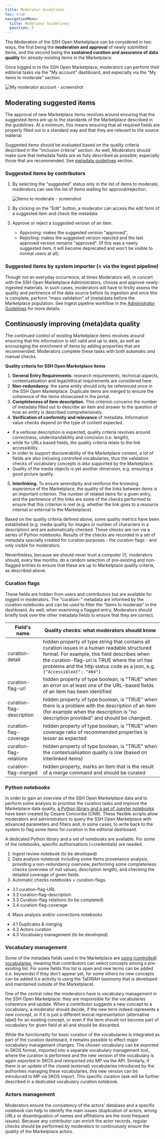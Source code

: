 ```yaml
---
title: Moderator Guidelines
toc: true
navigationMenu:
  title: Moderator Guidelines
  position: 5
---
```


The Moderation of the SSH Open Marketplace can be considered in two ways, the first being the
**moderation and approval** of newly submitted items, and the second being the **sustained curation
and assurance of data quality** for already-existing items in the Marketplace.

Once logged in to the SSH Open Marketplace, moderators can perform their editorial tasks via the "My
account" dashboard, and especially via the “My items to moderate” section.

![My moderator account - screenshot](/assets/images/screenshot-2022-01-13-at-17.20.10.png 'My moderator account - screenshot')

## Moderating suggested items

The approval of new Marketplace items revolves around ensuring that the suggested items are up to
the standards of the Marketplace described in the guidelines. At a minimum, this means ensuring that
all required fields are properly filled out in a standard way and that they are relevant to the
source material.

Suggested items should be evaluated based on the quality criteria described in the "Inclusion
criteria" section. As well, Moderators should make sure that metadata fields are as fully described
as possible, especially those that are recommended. See
[metadata guidelines](/contribute/metadata-guidelines) section.

### Suggested items by contributors

1. By selecting the "suggested" status only in the list of items to moderate, moderators can see the
   list of items waiting for approval/rejection.

   ![Items to moderate - screenshot](/assets/images/moder_item.png 'Items to moderate - screenshot')

2. By clicking on the "Edit" button, a moderator can access the edit form of a suggested item and
   check the metadata
3. Approve or reject a suggested version of an item.

   - Approving: makes the suggested version "approved",
   - Rejecting: makes the suggested version rejected and the last approved version remains
     "approved". (If this was a newly suggested item, it will become deprecated and won't be visible
     to normal users at all).

### Suggested items by system importer (= via the ingest pipeline)

Though not an everyday occurrence, at times Moderators will, in concert with the SSH Open
Marketplace Administrators, choose and approve newly-ingested materials. In such cases, moderators
will have to firstly assess the quality and pertinence of the data source before its ingestion and
once this is complete, perform "mass validation" of (meta)data before the Marketplace population.
See Ingest pipeline workflow in the [Administrator Guidelines](/contribute/administrator-guidelines)
for more details.

## Continuously improving (meta)data quality

The continued control of existing Marketplace items revolves around ensuring that the information is
still valid and up to date, as well as encouraging the enrichment of items by adding properties that
are recommended. Moderators complete these tasks with both automatic and manual checks.

**Quality criteria for SSH Open Marketplace items**

1. **General Entry Requirements**: research requirements, technical aspects, contextualisation and
   legal/ethical requirements are considered here.
2. **Non-redundancy**: the same entity should only be referenced once in the SSH Open Marketplace.
   Duplicate items are merged to ensure the coherence of the items showcased in the portal.
3. **Completeness of item description**. This criterion concerns the number of metadata filled out
   to describe an item and answer to the question of how an entity is described comprehensively.
4. **Verification of conformity and relevance** of metadata. Information value checks depend on the
   type of content expected.

- if a verbose description is expected, quality criteria revolves around correctness,
  understandability and concision (i.e. length),
- while for URLs based fields, the quality criteria relate to the link accessibility.
- In order to support discoverability of the Marketplace content, a lot of fields are also (re)using
  controlled vocabularies, thus the validation checks of vocabulary concepts is also supported by
  the Marketplace.
- Quality of the media objects is yet another dimension, e.g. ensuring a good picture quality.

5. **Interlinking**. To ensure serendipity and reinforce the browsing experience of the Marketplace,
   the quality of the links between items is an important criterion. The number of related items for
   a given entry, and the pertinence of the links are some of the checks performed to ensure that
   this criterion is met (e.g. whether the link goes to a resource internal or external to the
   Marketplace).

Based on the quality criteria defined above, some quality metrics have been established (e.g. media
quality for images or number of characters in a description) and are automatically checked. These
checks are run via a series of Python notebooks. Results of the checks are recorded in a set of
metadata specially created for curation purposes - the curation flags - and only visible for
moderators.

Nevertheless, because we should never trust a computer (!), moderators should, every few months, do
a random selection of pre-existing and non-flagged entries to ensure that these are up to
Marketplace quality criteria, as described above.

### Curation flags

These fields are hidden from users and contributors but are available for logged in moderators. The
"curation-" metadata are informed by the curation notebooks and can be used to filter the “items to
moderate” in the dashboard. As well, when examining a flagged entry, Moderators should briefly look
over the other metadata fields to ensure that they are correct.

| Field's name              | Quality checks: what moderators should know                                                                                                                                                                                                                                |
| ------------------------- | -------------------------------------------------------------------------------------------------------------------------------------------------------------------------------------------------------------------------------------------------------------------------- |
| curation-detail           | hidden property of type string that contains all curation issues in a human readable structured format. For example, this field describes when the curation-flag-url is TRUE where the url has problems and the http status code as a json, e.g. `{"AccessibleAt": "404"}` |
| curation-flag-url         | hidden property of type boolean, is "TRUE" when an error on at least one of the URL-based fields of an item has been identified                                                                                                                                            |
| curation-flag-description | hidden property of type boolean, is "TRUE" when there is a problem with the description of an item (for example when the description is "no description provided" and should be changed).                                                                                  |
| curation-flag-coverage    | hidden property of type boolean, is "TRUE" when coverage ratio of recommended properties is lesser as expected                                                                                                                                                             |
| curation-flag-relations   | hidden property of type boolean, is "TRUE" when the contextualisation quality is low (based on interlinked items)                                                                                                                                                          |
| curation-flag-merged      | hidden property, marks an item that is the result of a merge command and should be curated                                                                                                                                                                                 |

### Python notebooks

In order to gain an overview of the SSH Open Marketplace data and to perform some analysis to
prioritise the curation tasks and improve the Marketplace data quality,
[a Python library and a set of Jupyter notebooks](https://gitlab.gwdg.de/sshoc/marketplace-curation)
have been created by Cesare Concordia (CNR). These flexible scripts allow moderators and
administrators to query the SSH Open Marketplace with advanced parameters and filters and, in some
cases, to write back to the system to flag some items for curation in the editorial dashboard.

A dedicated Python library and a set of notebooks are available. For some of the notebooks, specific
authorisations (=credentials) are needed.

1. Ingest review notebook (to be developed)
2. Data analysis notebook including some Items provenance analysis, providing a non-redundancy
   overview, performing some completeness checks (overview of null values; description length), and
   checking the detailed coverage of given fields.
3. Automatic checks notebooks = curation-flags.

- 3.1 curation-flag-URL
- 3.2 curation-flag-description
- 3.3 Curation-flag-relations (to be completed)
- 3.4 curation-flag-coverage

4. Mass analysis and/or corrections notebooks

- 4.1 Duplicates & merging
- 4.2 Actors curation
- 4.3 Vocabulary management (to be developed)

### Vocabulary management

Some of the metadata fields used in the Marketplace are
[using (controlled) vocabularies](/contribute/moderator-guidelines#vocabulary-management), meaning
that contributors can select concepts among a pre-existing list. For some fields this list is open
and new terms can be added (i.e. keywords) if they don't appear yet, for some others no new concepts
can be added (i.e activity is using the TaDIRAH taxonomy that is developed and maintained outside of
the Marketplace).

One of the central roles the moderators have is vocabulary management in the SSH Open Marketplace:
they are responsible for the vocabularies coherence and update. When a contributor suggests a new
concept to a vocabulary, a moderator should decide, if the new term indeed represents a new concept,
or if it is just a different lexical representation (alternative label) for an existing concept, or
even if the term should not become part of vocabulary for given field at all and should be
discarded.

While the functionality for basic curation of the vocabularies is integrated as part of the curation
dashboard, it remains possible to effect major vocabulary management changes. The chosen vocabulary
can be exported in SKOS format, imported into a separate vocabulary management tool, where the
curation is performed and the new version of the vocabulary is again exported in SKOS and reimported
into MP via the API. Similarly, if there is an update of the closed (external) vocabularies
introduced by the authorities managing these vocabularies, this new version can be introduced to MP
via SKOS import. This specific curation task will be further described in a dedicated vocabulary
curation notebook.

### Actors management

Moderators ensure the consistency of the actors' database and a specific notebook can help to
identify the main issues (duplication of actors, wrong URLs or disambiguation of names and
affiliations are the most frequent issues). Because any contributor can enrich the actor records,
regular checks should be performed by moderators to continuously ensure the quality of the
Marketplace actors.
